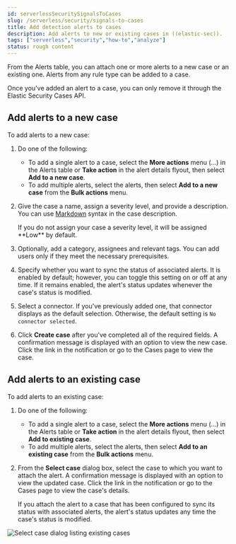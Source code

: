 ```yaml
---
id: serverlessSecuritySignalsToCases
slug: /serverless/security/signals-to-cases
title: Add detection alerts to cases
description: Add alerts to new or existing cases in ((elastic-sec)).
tags: ["serverless","security","how-to","analyze"]
status: rough content
---
```



<RoughContent />

<div id="signals-to-cases"></div>

From the Alerts table, you can attach one or more alerts to a <DocLink id="serverlessSecuritySignalsToCases" section="add-alerts-to-a-new-case">new case</DocLink> or <DocLink id="serverlessSecuritySignalsToCases" section="add-alerts-to-an-existing-case">an existing one</DocLink>. Alerts from any rule type can be added to a case.

<DocCallOut title="Note">
Once you've added an alert to a case, you can only remove it through the <DocLink id="serverlessSecurityCasesApiOverview">Elastic Security Cases API</DocLink>.
</DocCallOut>

<DocImage size="l" url="../images/signals-to-cases/-detections-add-alert-to-case.gif" alt="Animation of adding an alert to a case" />

<div id="signals-to-new-cases"></div>

## Add alerts to a new case
To add alerts to a new case:

1. Do one of the following:
    * To add a single alert to a case, select the **More actions** menu (*...*) in the Alerts table or **Take action** in the alert details flyout, then select **Add to a new case**.
    * To add multiple alerts, select the alerts, then select **Add to a new case** from the **Bulk actions** menu.
1. Give the case a name, assign a severity level, and provide a description. You can use
    [Markdown](https://docs.github.com/en/get-started/writing-on-github/getting-started-with-writing-and-formatting-on-github/basic-writing-and-formatting-syntax) syntax in the case description.

    <DocCallOut title="Note">
    If you do not assign your case a severity level, it will be assigned **Low** by default.
    </DocCallOut>

1. Optionally, add a category, assignees and relevant tags. You can add users only if they
    meet the necessary <DocLink id="serverlessSecurityCasePermissions">prerequisites</DocLink>.

1. Specify whether you want to sync the status of associated alerts. It is enabled by default; however, you can toggle this setting on or off at any time. If it remains enabled, the alert's status updates whenever the case's status is modified.
1. Select a connector. If you've previously added one, that connector displays as the default selection. Otherwise, the default setting is `No connector selected`.
1. Click **Create case** after you've completed all of the required fields. A confirmation message is displayed with an option to view the new case. Click the link in the notification or go to the Cases page to view the case.

<DocImage size="l" url="../images/signals-to-cases/-detections-add-alert-to-new-case.png" alt="Create case flyout with sample data filled in" />

<div id="signals-to-existing-cases"></div>

## Add alerts to an existing case
To add alerts to an existing case:

1. Do one of the following:
    * To add a single alert to a case, select the **More actions** menu (*...*) in the Alerts table or **Take action** in the alert details flyout, then select **Add to existing case**.
    * To add multiple alerts, select the alerts, then select **Add to an existing case** from the **Bulk actions** menu.
1. From the **Select case** dialog box, select the case to which you want to attach the alert. A confirmation message is displayed with an option to view the updated case. Click the link in the notification or go to the Cases page to view the case's details.

    <DocCallOut title="Note">
    If you attach the alert to a case that has been configured to sync its status with associated alerts, the alert's status updates any time the case's status is modified.
    </DocCallOut>

![Select case dialog listing existing cases](../images/signals-to-cases/-detections-add-alert-to-existing-case.png)
